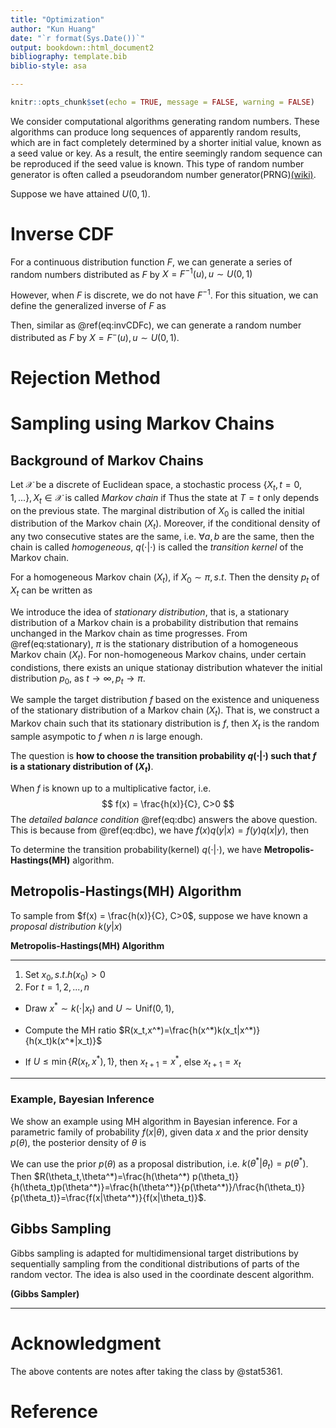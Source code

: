 ```yaml
---
title: "Optimization"
author: "Kun Huang"
date: "`r format(Sys.Date())`"
output: bookdown::html_document2
bibliography: template.bib
biblio-style: asa

---
```


```r
knitr::opts_chunk$set(echo = TRUE, message = FALSE, warning = FALSE)
```

We consider computational algorithms generating random numbers. These algorithms can produce long sequences of apparently random results, which are in fact completely determined by a shorter initial value, known as a seed value or key. As a result, the entire seemingly random sequence can be reproduced if the seed value is known. This type of random number generator is often called a pseudorandom number generator(PRNG)[(wiki)](https://en.wikipedia.org/wiki/Random_number_generation#%22True%22_vs._pseudo-random_numbers).

Suppose we have attained $U(0,1)$. 

# Inverse CDF

For a continuous distribution function $F$, we can generate a series of random numbers distributed as $F$ by $X=F^{-1}(u),u\sim U(0,1)$
\begin{align}
P(X\leq x) &= P(F^{-1}(u)\leq x)\\
&= P(u\leq F(x))\\
&= F(x)
(\#eq:invCDFc)
\end{align}

However, when $F$ is discrete, we do not have $F^{-1}$. For this situation, we can define the generalized inverse of $F$ as 
\begin{equation}
F^{-}(u) = \inf{x: F(x)\geq u}
(\#eq:gF)
\end{equation}

Then, similar as \@ref(eq:invCDFc), we can generate a random number distributed as $F$ by $X=F^{-}(u),u\sim U(0,1)$. 

# Rejection Method

# Sampling using Markov Chains

## Background of Markov Chains

Let $\mathcal{X}$ be a discrete of Euclidean space, a stochastic process $\{X_t, t=0,1,...\}, X_t\in\mathcal{X}$ is called *Markov chain* if 
\begin{equation}
P(X_t\in A|X_{t-1},...,X_1,X_0) \stackrel{a.s.}{=} P(X_t\in A|X_{t-1}), \forall t>0, \ \forall A\subset\mathcal{X}
(\#eq:MC)
\end{equation}
Thus the state at $T=t$ only depends on the previous state. The marginal distribution of $X_0$ is called the initial distribution of the Markov chain $(X_t)$. Moreover, if the conditional density of any two consecutive states are the same, i.e. $\forall a,b$
\begin{equation}
p(x_t=b|x_{t-1}=a):=q(b|a), \forall t>0
(\#eq:HMC)
\end{equation}
are the same, then the chain is called *homogeneous*, $q(\cdot|\cdot)$ is called the *transition kernel* of the Markov chain.

For a homogeneous Markov chain $(X_t)$, if $X_0\sim\pi,s.t.$
\begin{equation}
\pi(x) = \int q(x|y)\pi(y)dy
(\#eq:initpi)
\end{equation}
Then the density $p_t$ of $X_t$ can be written as 
\begin{align}
p_t(x) &= \int q(x|y)p_{t-1}(y)dy\\
&\stackrel{\text{homogeneous}}{=}\int q(x_{1}=x|x_{0}=y)p_0(y)dy\\
&=\int q(x|y)\pi(y)dy\\
&=\pi(x), \forall t\geq0
(\#eq:stationary)
\end{align}

We introduce the idea of *stationary distribution*, that is, a stationary distribution of a Markov chain is a probability distribution that remains unchanged in the Markov chain as time progresses.
From \@ref(eq:stationary), $\pi$ is the stationary distribution of a homogeneous Markov chain $(X_t)$. For non-homogeneous Markov chains, under certain condistions, there exists an unique stationay distribution whatever the initial distribution $p_0,$ as $t\rightarrow\infty,p_t\rightarrow\pi$. 

We sample the target distribution $f$ based on the existence and uniqueness of the stationary distribution of a Markov chain $(X_t)$. That is, we construct a Markov chain such that its stationary distribution is $f$, then $X_t$ is the random sample asympotic to $f$ when $n$ is large enough. 

The question is **how to choose the transition probability $q(\cdot|\cdot)$ such that $f$ is a stationary distribution of $(X_t)$**.

When $f$ is known up to a multiplicative factor, i.e.
$$
f(x) = \frac{h(x)}{C}, C>0
$$
The *detailed balance condition* \@ref(eq:dbc) answers the above question.
\begin{equation}
h(x)q(y|x) = h(y)q(x|y), \forall x\not=y\in\mathcal{X}
(\#eq:dbc)
\end{equation}
This is because from \@ref(eq:dbc), we have $f(x)q(y|x) = f(y)q(x|y)$, then 
\begin{equation}
p_t(y)=\int f(x)q(y|x) dx = \int f(y)q(x|y) dx = f(y)\underbrace{\int q(x|y) dx}_{=1}
\end{equation}

To determine the transition probability(kernel) $q(\cdot|\cdot)$, we have **Metropolis-Hastings(MH)** algorithm. 

## Metropolis-Hastings(MH) Algorithm

To sample from $f(x) = \frac{h(x)}{C}, C>0$, suppose we have known a *proposal distribution* $k(y|x)$

**Metropolis-Hastings(MH) Algorithm**

---

1. Set $x_0,s.t. h(x_0)>0$
2. For $t=1,2,...,n$
  - Draw $x^*\sim k(\cdot|x_t)$ and $U\sim\text{Unif}(0,1)$,
  
  - Compute the MH ratio $R(x_t,x^*)=\frac{h(x^*)k(x_t|x^*)}{h(x_t)k(x^*|x_t)}$
  
  - If $U\leq\min\{R(x_t,x^*),1\}$, then $x_{t+1}=x^*$, else $x_{t+1} = x_t$
  
---

### Example, Bayesian Inference

We show an example using MH algorithm in Bayesian inference. For a parametric family of probability $f(x|\theta)$, given data $x$ and the prior density $p(\theta)$, the posterior density of $\theta$ is 
\begin{equation}
p(\theta|x) = \frac{f(x|\theta)p(\theta)}{\int f(x|\theta)p(\theta)d\theta} \propto h(\theta)
(\#eq:bayes)
\end{equation}

We can use the prior $p(\theta)$ as a proposal distribution, i.e. $k(\theta^*|\theta_t)=p(\theta^*)$. Then $R(\theta_t,\theta^*)=\frac{h(\theta^*) p(\theta_t)}{h(\theta_t)p(\theta^*)}=\frac{h(\theta^*)}{p(\theta^*)}/\frac{h(\theta_t)}{p(\theta_t)}=\frac{f(x|\theta^*)}{f(x|\theta_t)}$.

## Gibbs Sampling

Gibbs sampling is adapted for multidimensional target distributions by sequentially sampling from the conditional distributions of parts of the random vector. The idea is also used in the coordinate descent algorithm. 

**(Gibbs Sampler)**

---


# Acknowledgment {-}

The above contents are notes after taking the class by @stat5361. 

# Reference {-}
